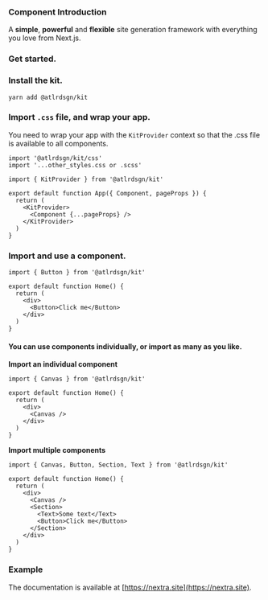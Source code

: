 ### Component Introduction
 
A **simple**, **powerful** and **flexible** site generation framework with everything you love from Next.js.

### Get started.

 
<Steps>
 
### Install the kit.
 
`yarn add @atlrdsgn/kit`
 
### Import `.css` file, and wrap your app.
You need to wrap your app with the `KitProvider` context so that the .css file is available to all components.
 
```tsx
import '@atlrdsgn/kit/css'
import '...other_styles.css or .scss'

import { KitProvider } from '@atlrdsgn/kit'

export default function App({ Component, pageProps }) {
  return (
    <KitProvider>
      <Component {...pageProps} />
    </KitProvider>
  )
}
```

### Import and use a component.

```tsx
import { Button } from '@atlrdsgn/kit'

export default function Home() {
  return (
    <div>
      <Button>Click me</Button>
    </div>
  )
}
```
 
</Steps>



#### You can use components individually, or import as many as you like.

**Import an individual component**

```tsx
import { Canvas } from '@atlrdsgn/kit'

export default function Home() {
  return (
    <div>
      <Canvas />
    </div>
  )
}
```

**Import multiple components**

```tsx
import { Canvas, Button, Section, Text } from '@atlrdsgn/kit'

export default function Home() {
  return (
    <div>
      <Canvas />
      <Section>
        <Text>Some text</Text>
        <Button>Click me</Button>
      </Section>
    </div>
  )
}
```






### Example

The documentation is available at [https://nextra.site](https://nextra.site).
